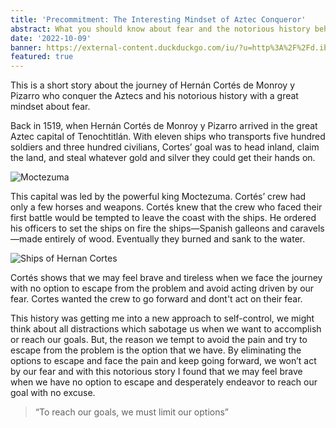 ```yaml
---
title: 'Precommitment: The Interesting Mindset of Aztec Conqueror'
abstract: What you should know about fear and the notorious history behind the concept of self-control
date: '2022-10-09'
banner: https://external-content.duckduckgo.com/iu/?u=http%3A%2F%2Fd.ibtimes.co.uk%2Fen%2Ffull%2F1624814%2Flost-ships-cortes.jpg&f=1&nofb=1&ipt=1398d7ac59392369038633a61fa6e982ccad54f5b0c7af26f0b4675cec98f1f7&ipo=images
featured: true
---
```


This is a short story about the journey of Hernán Cortés de Monroy y Pizarro who conquer the Aztecs and his notorious history with a great mindset about fear.

Back in 1519, when Hernán Cortés de Monroy y Pizarro arrived in the great Aztec capital of Tenochtitlán. With eleven ships who transports five hundred soldiers and three hundred civilians, Cortes’ goal was to head inland, claim the land, and steal whatever gold and silver they could get their hands on.

![Moctezuma](https://cdn.britannica.com/44/133944-050-E908186D/Hernan-Cortes-illustration-Montezuma-II.jpg)

This capital was led by the powerful king Moctezuma. Cortés’ crew had only a few horses and weapons. Cortés knew that the crew who faced their first battle would be tempted to leave the coast with the ships. He ordered his officers to set the ships on fire the ships—Spanish galleons and caravels—made entirely of wood. Eventually they burned and sank to the water.

![Ships of Hernan Cortes](https://external-content.duckduckgo.com/iu/?u=http%3A%2F%2Fd.ibtimes.co.uk%2Fen%2Ffull%2F1624814%2Flost-ships-cortes.jpg&f=1&nofb=1&ipt=1398d7ac59392369038633a61fa6e982ccad54f5b0c7af26f0b4675cec98f1f7&ipo=images)

Cortés shows that we may feel brave and tireless when we face the journey with no option to escape from the problem and avoid acting driven by our fear. Cortes wanted the crew to go forward and dont't act on their fear.

This history was getting me into a new approach to self-control, we might think about all distractions which sabotage us when we want to accomplish or reach our goals. But, the reason we tempt to avoid the pain and try to escape from the problem is the option that we have. By eliminating the options to escape and face the pain and keep going forward, we won’t act by our fear and with this notorious story I found that we may feel brave when we have no option to escape and desperately endeavor to reach our goal with no excuse.

> “To reach our goals, we must limit our options”

